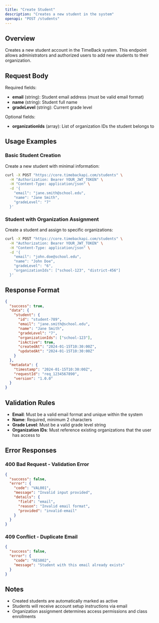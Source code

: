 ```yaml
---
title: "Create Student"
description: "Creates a new student in the system"
openapi: "POST /students"
---
```


## Overview

Creates a new student account in the TimeBack system. This endpoint allows administrators and authorized users to add new students to their organization.

## Request Body

Required fields:
- **email** (string): Student email address (must be valid email format)
- **name** (string): Student full name
- **gradeLevel** (string): Current grade level

Optional fields:
- **organizationIds** (array): List of organization IDs the student belongs to

## Usage Examples

### Basic Student Creation
Create a new student with minimal information:

```bash
curl -X POST "https://core.timebackapi.com/students" \
  -H "Authorization: Bearer YOUR_JWT_TOKEN" \
  -H "Content-Type: application/json" \
  -d '{
    "email": "jane.smith@school.edu",
    "name": "Jane Smith",
    "gradeLevel": "7"
  }'
```

### Student with Organization Assignment
Create a student and assign to specific organizations:

```bash
curl -X POST "https://core.timebackapi.com/students" \
  -H "Authorization: Bearer YOUR_JWT_TOKEN" \
  -H "Content-Type: application/json" \
  -d '{
    "email": "john.doe@school.edu",
    "name": "John Doe",
    "gradeLevel": "6",
    "organizationIds": ["school-123", "district-456"]
  }'
```

## Response Format

```json
{
  "success": true,
  "data": {
    "student": {
      "id": "student-789",
      "email": "jane.smith@school.edu",
      "name": "Jane Smith",
      "gradeLevel": "7",
      "organizationIds": ["school-123"],
      "isActive": true,
      "createdAt": "2024-01-15T10:30:00Z",
      "updatedAt": "2024-01-15T10:30:00Z"
    }
  },
  "metadata": {
    "timestamp": "2024-01-15T10:30:00Z",
    "requestId": "req_1234567890",
    "version": "1.0.0"
  }
}
```

## Validation Rules

- **Email**: Must be a valid email format and unique within the system
- **Name**: Required, minimum 2 characters
- **Grade Level**: Must be a valid grade level string
- **Organization IDs**: Must reference existing organizations that the user has access to

## Error Responses

### 400 Bad Request - Validation Error
```json
{
  "success": false,
  "error": {
    "code": "VAL001",
    "message": "Invalid input provided",
    "details": {
      "field": "email",
      "reason": "Invalid email format",
      "provided": "invalid-email"
    }
  }
}
```

### 409 Conflict - Duplicate Email
```json
{
  "success": false,
  "error": {
    "code": "RES002",
    "message": "Student with this email already exists"
  }
}
```

## Notes

- Created students are automatically marked as active
- Students will receive account setup instructions via email
- Organization assignment determines access permissions and class enrollments